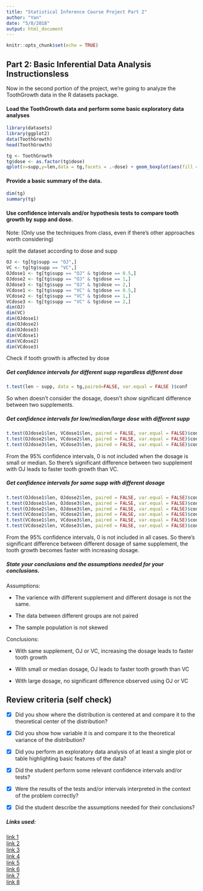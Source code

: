 ```yaml
---
title: "Statistical Inference Course Project Part 2"
author: "Yan"
date: "5/8/2018"
output: html_document
---
```


```r
knitr::opts_chunk$set(echo = TRUE)
```

## Part 2: Basic Inferential Data Analysis Instructionsless 

Now in the second portion of the project, we're going to analyze the ToothGrowth data in the R datasets package.

#### Load the ToothGrowth data and perform some basic exploratory data analyses

```r
library(datasets)
library(ggplot2)
data(ToothGrowth)
head(ToothGrowth)
```

```r
tg <- ToothGrowth
tg$dose <- as.factor(tg$dose)
qplot(x=supp,y=len,data = tg,facets = .~dose) + geom_boxplot(aes(fill = supp))
```

#### Provide a basic summary of the data.

```r
dim(tg)
summary(tg)
```

#### Use confidence intervals and/or hypothesis tests to compare tooth growth by supp and dose. 

Note: (Only use the techniques from class, even if there's other approaches worth considering)

split the dataset according to dose and supp
```r
OJ <- tg[tg$supp == "OJ",]
VC <- tg[tg$supp == "VC",]
OJdose1 <- tg[tg$supp == "OJ" & tg$dose == 0.5,]
OJdose2 <- tg[tg$supp == "OJ" & tg$dose == 1,]
OJdose3 <- tg[tg$supp == "OJ" & tg$dose == 2,]
VCdose1 <- tg[tg$supp == "VC" & tg$dose == 0.5,]
VCdose2 <- tg[tg$supp == "VC" & tg$dose == 1,]
VCdose3 <- tg[tg$supp == "VC" & tg$dose == 2,]
dim(OJ)
dim(VC)
dim(OJdose1)
dim(OJdose2)
dim(OJdose3)
dim(VCdose1)
dim(VCdose2)
dim(VCdose3)
```

Check if tooth growth is affected by dose


##### Get confidence intervals for different supp regardless different dose

```r
t.test(len ~ supp, data = tg,paired=FALSE, var.equal = FALSE )$conf
```

So when doesn't consider the dosage, doesn't show significant difference between two supplements.

##### Get confidence intervals for low/median/large dose with different supp

```r
t.test(OJdose1$len, VCdose1$len, paired = FALSE, var.equal = FALSE)$conf
t.test(OJdose2$len, VCdose2$len, paired = FALSE, var.equal = FALSE)$conf
t.test(OJdose3$len, VCdose3$len, paired = FALSE, var.equal = FALSE)$conf
```

From the 95% confidence intervals, 0 is not included when the dosage is small or median. So there's significant difference between two supplement with OJ leads to faster tooth growth than VC.

##### Get confidence intervals for same supp with different dosage

```r
t.test(OJdose1$len, OJdose2$len, paired = FALSE, var.equal = FALSE)$conf
t.test(OJdose1$len, OJdose3$len, paired = FALSE, var.equal = FALSE)$conf
t.test(OJdose2$len, OJdose3$len, paired = FALSE, var.equal = FALSE)$conf
t.test(VCdose1$len, VCdose2$len, paired = FALSE, var.equal = FALSE)$conf
t.test(VCdose1$len, VCdose3$len, paired = FALSE, var.equal = FALSE)$conf
t.test(VCdose2$len, VCdose3$len, paired = FALSE, var.equal = FALSE)$conf
```

From the 95% confidence intervals, 0 is not included in all cases. So there's significant difference between different dosage of same supplement, the tooth growth becomes faster with increasing dosage.

##### State your conclusions and the assumptions needed for your conclusions.

Assumptions:  

* The varience with different supplement and different dosage is not the same.

* The data between different groups are not paired

* The sample population is not skewed

Conclusions:  

* With same supplement, OJ or VC, increasing the dosage leads to faster tooth growth

* With small or median dosage, OJ leads to faster tooth growth than VC

* With large dosage, no significant difference observed using OJ or VC



## Review criteria (self check)  

* [x] Did you show where the distribution is centered at and compare it to the theoretical center of the distribution?

* [x] Did you show how variable it is and compare it to the theoretical variance of the distribution?

* [x] Did you perform an exploratory data analysis of at least a single plot or table highlighting basic features of the data?

* [x] Did the student perform some relevant confidence intervals and/or tests?

* [x] Were the results of the tests and/or intervals interpreted in the context of the problem correctly?

* [x] Did the student describe the assumptions needed for their conclusions?


##### Links used:  

[link 1](https://rpubs.com/gviglioni/ExponentialDistribution_CentralLimitTheorem)  
[link 2](https://rpubs.com/a_inparadise/86939)  
[link 3](https://rpubs.com/abhiuee/53828)  
[link 4](https://rstudio-pubs-static.s3.amazonaws.com/82410_9df3ec9e695c45eda138f47a2fae9187.html)  
[link 5](http://rstudio-pubs-static.s3.amazonaws.com/156585_ea5571a742cc4f1ea94e401a7320c4a4.html)  
[link 6](https://rstudio-pubs-static.s3.amazonaws.com/88003_457d504772954be399c4070d9b404a0f.html)  
[link 7](https://rstudio-pubs-static.s3.amazonaws.com/30490_f5f75fae348843819993bf1e0957f4f1.html)  
[link 8](https://rstudio-pubs-static.s3.amazonaws.com/67663_669e39c2153e4f8295f9d130abf07b7e.html)  


